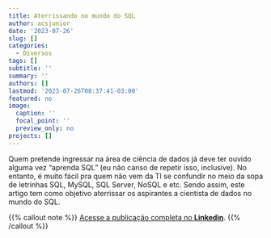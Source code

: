 ```yaml
---
title: Aterrissando no mundo do SQL
author: acsjunior
date: '2023-07-26'
slug: []
categories:
  - Diversos
tags: []
subtitle: ''
summary: ''
authors: []
lastmod: '2023-07-26T08:37:41-03:00'
featured: no
image:
  caption: ''
  focal_point: ''
  preview_only: no
projects: []
---
```


Quem pretende ingressar na área de ciência de dados já deve ter ouvido alguma vez "aprenda SQL" (eu não canso de repetir isso, inclusive). No entanto, é muito fácil pra quem não vem da TI se confundir no meio da sopa de letrinhas SQL, MySQL, SQL Server, NoSQL e etc. Sendo assim, este artigo tem como objetivo aterrissar os aspirantes a cientista de dados no mundo do SQL.

{{% callout note %}}
[Acesse a publicação completa no **Linkedin**](https://www.linkedin.com/pulse/aterrissando-mundo-do-sql-ant%25C3%25B3nio-c-da-silva-j%25C3%25BAnior/?trackingId=rdqRV3UtT%2F%2BIGPcrQk%2Bn7g%3D%3D).
{{% /callout %}}
